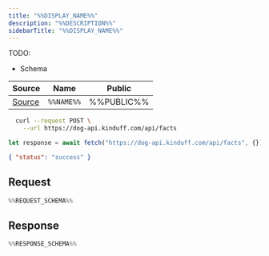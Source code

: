 ```yaml
---
title: "%%DISPLAY_NAME%%"
description: "%%DESCRIPTION%%"
sidebarTitle: "%%DISPLAY_NAME%%"
---
```


TODO:

- Schema

| Source                                                                                                      | Name     | Public     |
| ----------------------------------------------------------------------------------------------------------- | -------- | ---------- |
| [Source](https://github.com/rivet-gg/opengb-registry/tree/main/modules/%%MODULE_NAME%%/scripts/%%NAME%%.ts) | `%%NAME%%` | %%PUBLIC%% |

<RequestExample>

```bash curl
  curl --request POST \
    --url https://dog-api.kinduff.com/api/facts
```

```typescript TypeScript
let response = await fetch("https://dog-api.kinduff.com/api/facts", {});
```

</RequestExample>

<ResponseExample>

```json Response
{ "status": "success" }
```

</ResponseExample>

## Request

```typescript
%%REQUEST_SCHEMA%%
```

## Response

```typescript
%%RESPONSE_SCHEMA%%
```
